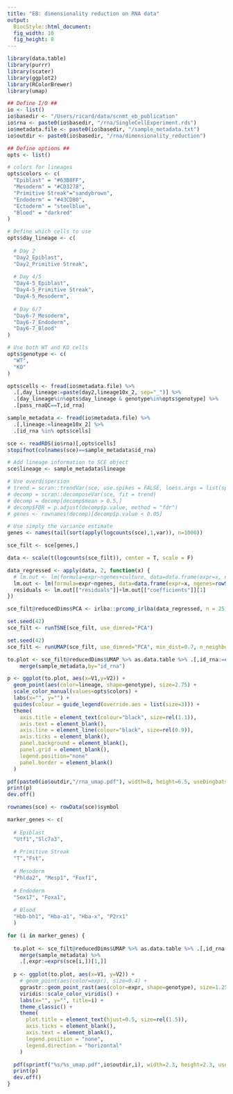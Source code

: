 ```yaml
---
title: "EB: dimensionality reduction on RNA data"
output: 
  BiocStyle::html_document: 
  fig_width: 10
  fig_height: 8
---
```

  
```r
library(data.table)
library(purrr)
library(scater)
library(ggplot2)
library(RColorBrewer)
library(umap)
```

```r

## Define I/O ##
io <- list()
io$basedir <- "/Users/ricard/data/scnmt_eb_publication"
io$rna <- paste0(io$basedir, "/rna/SingleCellExperiment.rds")
io$metadata.file <- paste0(io$basedir, "/sample_metadata.txt")
io$outdir <- paste0(io$basedir, "/rna/dimensionality_reduction")

## Define options ##
opts <- list()

# colors for lineages
opts$colors <- c(
  "Epiblast" = "#63B8FF",
  "Mesoderm" = "#CD3278",
  "Primitive Streak"="sandybrown",
  "Endoderm" = "#43CD80",
  "Ectoderm" = "steelblue",
  "Blood" = "darkred"
)

# Define which cells to use
opts$day_lineage <- c(
  
  # Day 2
  "Day2_Epiblast",
  "Day2_Primitive Streak",
  
  # Day 4/5
  "Day4-5_Epiblast",
  "Day4-5_Primitive Streak",
  "Day4-5_Mesoderm",
  
  # Day 6/7
  "Day6-7_Mesoderm",
  "Day6-7_Endoderm",
  "Day6-7_Blood"
)

# Use both WT and KO cells
opts$genotype <- c(
  "WT",
  "KO"
)

opts$cells <- fread(io$metadata.file) %>% 
  .[,day_lineage:=paste(day2,lineage10x_2, sep="_")] %>%
  .[day_lineage%in%opts$day_lineage & genotype%in%opts$genotype] %>%
  .[pass_rnaQC==T,id_rna]
```

<!-- Load cell metadata -->
```r
sample_metadata <- fread(io$metadata.file) %>% 
  .[,lineage:=lineage10x_2] %>%
  .[id_rna %in% opts$cells]
```

<!-- Load RNA expression data as a SingleCellExperiment object --> 
```r
sce <- readRDS(io$rna)[,opts$cells]
stopifnot(colnames(sce)==sample_metadata$id_rna)

# Add lineage information to SCE object
sce$lineage <- sample_metadata$lineage
```

<!-- Select HVG -->
```r

# Use overdispersion
# trend = scran::trendVar(sce, use.spikes = FALSE, loess.args = list(span = 0.05))
# decomp = scran::decomposeVar(sce, fit = trend)
# decomp = decomp[decomp$mean > 0.5,]
# decomp$FDR = p.adjust(decomp$p.value, method = "fdr")
# genes <- rownames(decomp)[decomp$p.value < 0.05]

# Use simply the variance estimate
genes <- names(tail(sort(apply(logcounts(sce),1,var)), n=1000))

sce_filt <- sce[genes,]
```

<!-- Regress out technical covariates -->
```r
data <- scale(t(logcounts(sce_filt)), center = T, scale = F)

data_regressed <- apply(data, 2, function(x) {
  # lm.out <- lm(formula=expr~ngenes+culture, data=data.frame(expr=x, ngenes=rowSums(data>0), culture=sce_filt$culture));
  lm.out <- lm(formula=expr~ngenes, data=data.frame(expr=x, ngenes=rowSums(data>0)));
  residuals <- lm.out[["residuals"]]+lm.out[["coefficients"]][1]
})
```

<!-- PCA -->
```r
sce_filt@reducedDims$PCA <- irlba::prcomp_irlba(data_regressed, n = 25)$x
```

<!-- t-SNE -->
```r
set.seed(42)
sce_filt <- runTSNE(sce_filt, use_dimred="PCA")
```

<!-- UMAP -->
```r
set.seed(42)
sce_filt <- runUMAP(sce_filt, use_dimred="PCA", min_dist=0.7, n_neighbors=25)
```

<!-- Plot -->
```r
to.plot <- sce_filt@reducedDims$UMAP %>% as.data.table %>% .[,id_rna:=colnames(sce_filt)] %>%
    merge(sample_metadata,by="id_rna")

p <- ggplot(to.plot, aes(x=V1,y=V2)) +
  geom_point(aes(color=lineage, shape=genotype), size=2.75) +
  scale_color_manual(values=opts$colors) +
  labs(x="", y="") +
  guides(colour = guide_legend(override.aes = list(size=3))) +
  theme(
    axis.title = element_text(colour="black", size=rel(1.1)),
    axis.text = element_blank(),
    axis.line = element_line(colour="black", size=rel(0.9)),
    axis.ticks = element_blank(),
    panel.background = element_blank(),
    panel.grid = element_blank(),
    legend.position="none"
    panel.border = element_blank()
  )

pdf(paste0(io$outdir,"/rna_umap.pdf"), width=8, height=6.5, useDingbats = F)
print(p)
dev.off()
```

<!-- Highlight marker genes -->

```r
rownames(sce) <- rowData(sce)$symbol
```

```r
marker_genes <- c(
  
  # Epiblast
  "Utf1","Slc7a3",
  
  # Primitive Streak
  "T","Fst",          
  
  # Mesoderm
  "Phlda2", "Mesp1", "Foxf1",
  
  # Endoderm
  "Sox17", "Foxa1",
  
  # Blood
  "Hbb-bh1", "Hba-a1", "Hba-x", "P2rx1"
  )

for (i in marker_genes) {
  
  to.plot <- sce_filt@reducedDims$UMAP %>% as.data.table %>% .[,id_rna:=colnames(sce_filt)] %>%
    merge(sample_metadata) %>%
    .[,expr:=exprs(sce[i,])[1,]]
  
  p <- ggplot(to.plot, aes(x=V1, y=V2)) +
    # geom_point(aes(color=expr), size=0.4) +
    ggrastr::geom_point_rast(aes(color=expr, shape=genotype), size=1.25) +
    viridis::scale_color_viridis() +
    labs(x="", y="", title=i) +
    theme_classic() +
    theme(
      plot.title = element_text(hjust=0.5, size=rel(1.5)),
      axis.ticks = element_blank(),
      axis.text = element_blank(),
      legend.position = "none",
      legend.direction = "horizontal"
    )

  pdf(sprintf("%s/%s_umap.pdf",io$outdir,i), width=2.3, height=2.3, useDingbats = F)
  print(p)
  dev.off()
}
```

